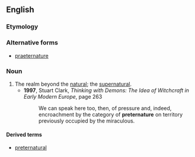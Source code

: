 ==English==

===Etymology===
{{prefix|preter|nature|lang=en}}

===Alternative forms===
*[[praeternature]]

===Noun===
{{en-noun|-}}

# The realm beyond the [[natural]]; the [[supernatural]].
#*'''1997''', Stuart Clark, ''Thinking with Demons: The Idea of Witchcraft in Early Modern Europe'', page 263
#*:We can speak here too, then, of pressure and, indeed, encroachment by the category of '''preternature''' on territory previously occupied by the miraculous.  

====Derived terms====
*[[preternatural]]